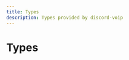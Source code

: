 ```yaml
---
title: Types
description: Types provided by discord-voip
---
```


# Types

<Cards><Card title="AudioPlayerBufferingState" description="The state that an AudioPlayer is in when it is waiting for a resource to become readable. Once this
happens, the AudioPlayer will enter the Playing state. If the resource ends/errors before this, then
it will re-enter the Idle state." href="/api/discord-voip/types/AudioPlayerBufferingState" />

<Card
  title="AudioPlayerIdleState"
  description="The state that an AudioPlayer is in when it has no resource to play. This is the starting state."
  href="/api/discord-voip/types/AudioPlayerIdleState"
/>

<Card
  title="AudioPlayerPausedState"
  description="The state that an AudioPlayer is in when it has either been explicitly paused by the user, or done
automatically by the AudioPlayer itself if there are no available subscribers."
  href="/api/discord-voip/types/AudioPlayerPausedState"
/>

<Card
  title="AudioPlayerPlayingState"
  description="The state that an AudioPlayer is in when it is actively playing an AudioResource. When playback ends,
it will enter the Idle state."
  href="/api/discord-voip/types/AudioPlayerPlayingState"
/>

<Card
  title="CreateAudioPlayerOptions"
  description="Options that can be passed when creating an audio player, used to specify its behavior."
  href="/api/discord-voip/types/CreateAudioPlayerOptions"
/>

<Card
  title="CreateAudioResourceOptions"
  description="Options that are set when creating a new audio resource."
  href="/api/discord-voip/types/CreateAudioResourceOptions"
/>

<Card
  title="CreateVoiceConnectionOptions"
  description="The options that can be given when creating a voice connection."
  href="/api/discord-voip/types/CreateVoiceConnectionOptions"
/>

<Card
  title="DiscordGatewayAdapterImplementerMethods"
  description="Methods that are provided by the implementer of a Discord gateway DiscordGatewayAdapter."
  href="/api/discord-voip/types/DiscordGatewayAdapterImplementerMethods"
/>

<Card
  title="DiscordGatewayAdapterLibraryMethods"
  description="Methods that are provided by the @discordjs/voice library to implementations of
Discord gateway DiscordGatewayAdapters."
  href="/api/discord-voip/types/DiscordGatewayAdapterLibraryMethods"
/>

<Card
  title="JoinConfig"
  description="Docs for type JoinConfig"
  href="/api/discord-voip/types/JoinConfig"
/>

<Card
  title="JoinVoiceChannelOptions"
  description="The options that can be given when joining a voice channel."
  href="/api/discord-voip/types/JoinVoiceChannelOptions"
/>

<Card
  title="VoiceConnectionConnectingState"
  description="The state that a VoiceConnection will be in when it is establishing a connection to a Discord
voice server."
  href="/api/discord-voip/types/VoiceConnectionConnectingState"
/>

<Card
  title="VoiceConnectionDestroyedState"
  description="The state that a VoiceConnection will be in when it has been permanently been destroyed by the
user and untracked by the library. It cannot be reconnected, instead, a new VoiceConnection
needs to be established."
  href="/api/discord-voip/types/VoiceConnectionDestroyedState"
/>

<Card
  title="VoiceConnectionDisconnectedBaseState"
  description="The state that a VoiceConnection will be in when it is not connected to a Discord voice server nor is
it attempting to connect. You can manually attempt to reconnect using VoiceConnection#reconnect."
  href="/api/discord-voip/types/VoiceConnectionDisconnectedBaseState"
/>

<Card
  title="VoiceConnectionDisconnectedOtherState"
  description="The state that a VoiceConnection will be in when it is not connected to a Discord voice server nor is
it attempting to connect. You can manually attempt to reconnect using VoiceConnection#reconnect."
  href="/api/discord-voip/types/VoiceConnectionDisconnectedOtherState"
/>

<Card
  title="VoiceConnectionDisconnectedWebSocketState"
  description="The state that a VoiceConnection will be in when its WebSocket connection was closed.
You can manually attempt to reconnect using VoiceConnection#reconnect."
  href="/api/discord-voip/types/VoiceConnectionDisconnectedWebSocketState"
/>

<Card
  title="VoiceConnectionReadyState"
  description="The state that a VoiceConnection will be in when it has an active connection to a Discord
voice server."
  href="/api/discord-voip/types/VoiceConnectionReadyState"
/>

<Card
  title="VoiceConnectionSignallingState"
  description="The state that a VoiceConnection will be in when it is waiting to receive a VOICE_SERVER_UPDATE and
VOICE_STATE_UPDATE packet from Discord, provided by the adapter."
  href="/api/discord-voip/types/VoiceConnectionSignallingState"
/>

<Card
  title="AudioPlayerState"
  description="The various states that the player can be in."
  href="/api/discord-voip/types/AudioPlayerState"
/>

<Card
  title="DiscordGatewayAdapterCreator"
  description="A function used to build adapters. It accepts a methods parameter that contains functions that
can be called by the implementer when new data is received on its gateway connection. In return,
the implementer will return some methods that the library can call - e.g. to send messages on
the gateway, or to signal that the adapter can be removed."
  href="/api/discord-voip/types/DiscordGatewayAdapterCreator"
/>

<Card
  title="VoiceConnectionDisconnectedState"
  description="The states that a VoiceConnection can be in when it is not connected to a Discord voice server nor is
it attempting to connect. You can manually attempt to connect using VoiceConnection#reconnect."
  href="/api/discord-voip/types/VoiceConnectionDisconnectedState"
/>

<Card title="VoiceConnectionState" description="The various states that a voice connection can be in." href="/api/discord-voip/types/VoiceConnectionState" /></Cards>
